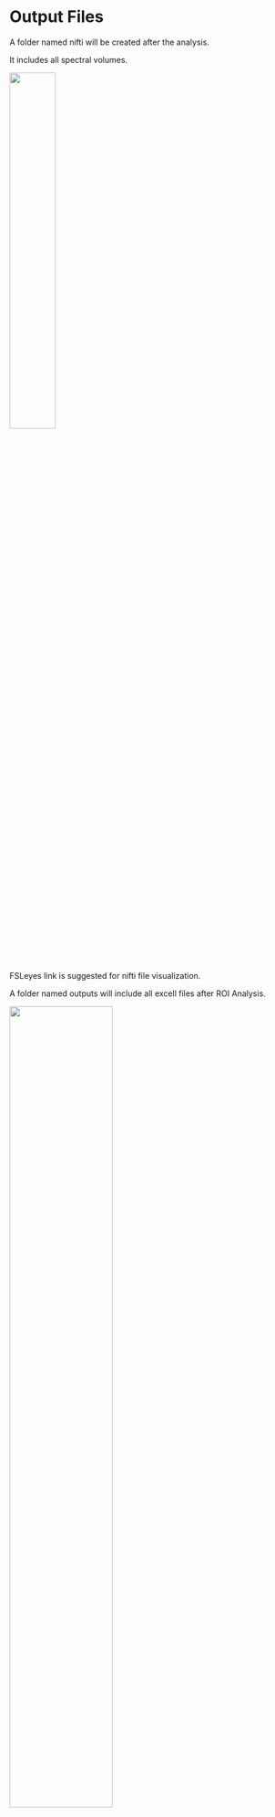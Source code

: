 # Output Files

A folder named nifti will be created after the analysis. 

It includes all spectral volumes.

![](assets/F27.png){width=40%}

FSLeyes link is suggested for nifti file visualization.

A folder named outputs will include all excell files after ROI Analysis.

![](assets/F28.png){width=60%}

 
